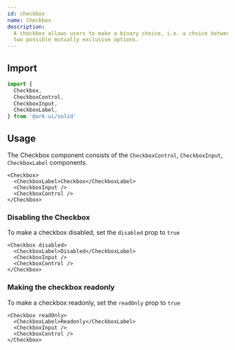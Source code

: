 ```yaml
---
id: checkbox
name: Checkbox
description:
  A checkbox allows users to make a binary choice, i.e. a choice between one of
  two possible mutually exclusive options.
---
```


## Import

```ts
import {
  Checkbox,
  CheckboxControl,
  CheckboxInput,
  CheckboxLabel,
} from '@ark-ui/solid'
```

## Usage

The Checkbox component consists of the `CheckboxControl`, `CheckboxInput`,
`CheckboxLabel` components.

```tsx
<Checkbox>
  <CheckboxLabel>Checkbox</CheckboxLabel>
  <CheckboxInput />
  <CheckboxControl />
</Checkbox>
```

### Disabling the Checkbox

To make a checkbox disabled, set the `disabled` prop to `true`

```tsx
<Checkbox disabled>
  <CheckboxLabel>Disabled</CheckboxLabel>
  <CheckboxInput />
  <CheckboxControl />
</Checkbox>
```

### Making the checkbox readonly

To make a checkbox readonly, set the `readOnly` prop to `true`

```tsx
<Checkbox readOnly>
  <CheckboxLabel>Readonly</CheckboxLabel>
  <CheckboxInput />
  <CheckboxControl />
</Checkbox>
```
